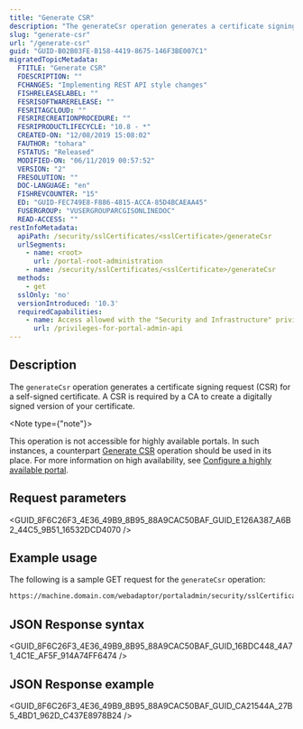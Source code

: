 ```yaml
---
title: "Generate CSR"
description: "The generateCsr operation generates a certificate signing request."
slug: "generate-csr"
url: "/generate-csr"
guid: "GUID-B02B03FE-B158-4419-8675-146F3BE007C1"
migratedTopicMetadata:
  FTITLE: "Generate CSR"
  FDESCRIPTION: ""
  FCHANGES: "Implementing REST API style changes"
  FISHRELEASELABEL: ""
  FESRISOFTWARERELEASE: ""
  FESRITAGCLOUD: ""
  FESRIRECREATIONPROCEDURE: ""
  FESRIPRODUCTLIFECYCLE: "10.8 - *"
  CREATED-ON: "12/08/2019 15:08:02"
  FAUTHOR: "tohara"
  FSTATUS: "Released"
  MODIFIED-ON: "06/11/2019 00:57:52"
  VERSION: "2"
  FRESOLUTION: ""
  DOC-LANGUAGE: "en"
  FISHREVCOUNTER: "15"
  ED: "GUID-FEC749E8-F886-4815-ACCA-85D4BCAEAA45"
  FUSERGROUP: "VUSERGROUPARCGISONLINEDOC"
  READ-ACCESS: ""
restInfoMetadata:
  apiPath: /security/sslCertificates/<sslCertificate>/generateCsr
  urlSegments:
    - name: <root>
      url: /portal-root-administration
    - name: /security/sslCertificates/<sslCertificate>/generateCsr
  methods:
    - get
  sslOnly: 'no'
  versionIntroduced: '10.3'
  requiredCapabilities:
    - name: Access allowed with the "Security and Infrastructure" privilege in a single machine environment
      url: /privileges-for-portal-admin-api
---
```



## Description

The `generateCsr` operation generates a certificate signing request (CSR) for a self-signed certificate. A CSR is required by a CA to create a digitally signed version of your certificate.

<Note type={"note"}>

This operation is not accessible for highly available portals. In such instances, a counterpart [Generate CSR](/generate-csr-ha) operation should be used in its place. For more information on high availability, see [Configure a highly available portal](https://enterprise.arcgis.com/en/portal/latest/administer/windows/configuring-a-highly-available-portal.htm).

</Note>

## Request parameters

<GUID_8F6C26F3_4E36_49B9_8B95_88A9CAC50BAF_GUID_E126A387_A6B2_44C5_9B51_16532DCD4070 />

## Example usage

The following is a sample GET request for the `generateCsr` operation:

```markdown
https://machine.domain.com/webadaptor/portaladmin/security/sslCertificates/myCert/generateCsr?f=pjson
```

## JSON Response syntax

<GUID_8F6C26F3_4E36_49B9_8B95_88A9CAC50BAF_GUID_16BDC448_4A71_4C1E_AF5F_914A74FF6474 />

## JSON Response example

<GUID_8F6C26F3_4E36_49B9_8B95_88A9CAC50BAF_GUID_CA21544A_27B5_4BD1_962D_C437E8978B24 />
